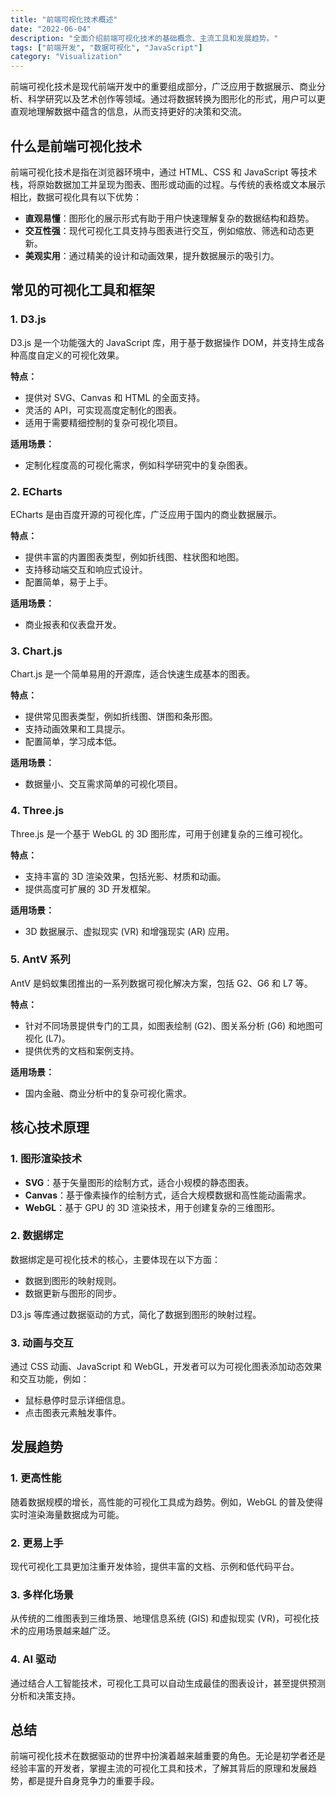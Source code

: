 ```yaml
---
title: "前端可视化技术概述"
date: "2022-06-04"
description: "全面介绍前端可视化技术的基础概念、主流工具和发展趋势。"
tags: ["前端开发", "数据可视化", "JavaScript"]
category: "Visualization"
---
```


前端可视化技术是现代前端开发中的重要组成部分，广泛应用于数据展示、商业分析、科学研究以及艺术创作等领域。通过将数据转换为图形化的形式，用户可以更直观地理解数据中蕴含的信息，从而支持更好的决策和交流。

## 什么是前端可视化技术

前端可视化技术是指在浏览器环境中，通过 HTML、CSS 和 JavaScript 等技术栈，将原始数据加工并呈现为图表、图形或动画的过程。与传统的表格或文本展示相比，数据可视化具有以下优势：

- **直观易懂**：图形化的展示形式有助于用户快速理解复杂的数据结构和趋势。
- **交互性强**：现代可视化工具支持与图表进行交互，例如缩放、筛选和动态更新。
- **美观实用**：通过精美的设计和动画效果，提升数据展示的吸引力。

## 常见的可视化工具和框架

### 1. D3.js

D3.js 是一个功能强大的 JavaScript 库，用于基于数据操作 DOM，并支持生成各种高度自定义的可视化效果。

**特点：**
- 提供对 SVG、Canvas 和 HTML 的全面支持。
- 灵活的 API，可实现高度定制化的图表。
- 适用于需要精细控制的复杂可视化项目。

**适用场景：**
- 定制化程度高的可视化需求，例如科学研究中的复杂图表。

### 2. ECharts

ECharts 是由百度开源的可视化库，广泛应用于国内的商业数据展示。

**特点：**
- 提供丰富的内置图表类型，例如折线图、柱状图和地图。
- 支持移动端交互和响应式设计。
- 配置简单，易于上手。

**适用场景：**
- 商业报表和仪表盘开发。

### 3. Chart.js

Chart.js 是一个简单易用的开源库，适合快速生成基本的图表。

**特点：**
- 提供常见图表类型，例如折线图、饼图和条形图。
- 支持动画效果和工具提示。
- 配置简单，学习成本低。

**适用场景：**
- 数据量小、交互需求简单的可视化项目。

### 4. Three.js

Three.js 是一个基于 WebGL 的 3D 图形库，可用于创建复杂的三维可视化。

**特点：**
- 支持丰富的 3D 渲染效果，包括光影、材质和动画。
- 提供高度可扩展的 3D 开发框架。

**适用场景：**
- 3D 数据展示、虚拟现实 (VR) 和增强现实 (AR) 应用。

### 5. AntV 系列

AntV 是蚂蚁集团推出的一系列数据可视化解决方案，包括 G2、G6 和 L7 等。

**特点：**
- 针对不同场景提供专门的工具，如图表绘制 (G2)、图关系分析 (G6) 和地图可视化 (L7)。
- 提供优秀的文档和案例支持。

**适用场景：**
- 国内金融、商业分析中的复杂可视化需求。

## 核心技术原理

### 1. 图形渲染技术

- **SVG**：基于矢量图形的绘制方式，适合小规模的静态图表。
- **Canvas**：基于像素操作的绘制方式，适合大规模数据和高性能动画需求。
- **WebGL**：基于 GPU 的 3D 渲染技术，用于创建复杂的三维图形。

### 2. 数据绑定

数据绑定是可视化技术的核心，主要体现在以下方面：
- 数据到图形的映射规则。
- 数据更新与图形的同步。

D3.js 等库通过数据驱动的方式，简化了数据到图形的映射过程。

### 3. 动画与交互

通过 CSS 动画、JavaScript 和 WebGL，开发者可以为可视化图表添加动态效果和交互功能，例如：
- 鼠标悬停时显示详细信息。
- 点击图表元素触发事件。

## 发展趋势

### 1. 更高性能

随着数据规模的增长，高性能的可视化工具成为趋势。例如，WebGL 的普及使得实时渲染海量数据成为可能。

### 2. 更易上手

现代可视化工具更加注重开发体验，提供丰富的文档、示例和低代码平台。

### 3. 多样化场景

从传统的二维图表到三维场景、地理信息系统 (GIS) 和虚拟现实 (VR)，可视化技术的应用场景越来越广泛。

### 4. AI 驱动

通过结合人工智能技术，可视化工具可以自动生成最佳的图表设计，甚至提供预测分析和决策支持。

## 总结

前端可视化技术在数据驱动的世界中扮演着越来越重要的角色。无论是初学者还是经验丰富的开发者，掌握主流的可视化工具和技术，了解其背后的原理和发展趋势，都是提升自身竞争力的重要手段。
